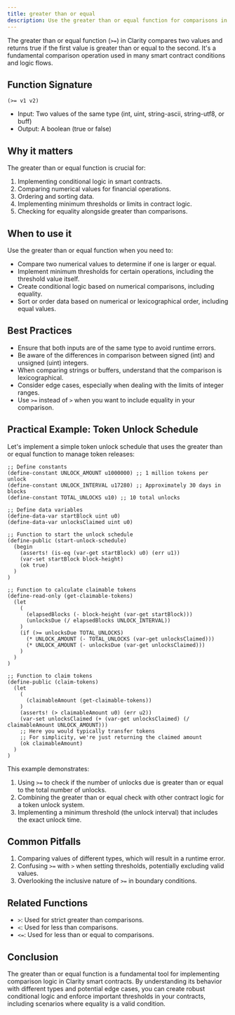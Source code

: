 ```yaml
---
title: greater than or equal
description: Use the greater than or equal function for comparisons in Clarity smart contracts.
---
```


The greater than or equal function (`>=`) in Clarity compares two values and returns true if the first value is greater than or equal to the second. It's a fundamental comparison operation used in many smart contract conditions and logic flows.

## Function Signature

```clarity
(>= v1 v2)
```

- Input: Two values of the same type (int, uint, string-ascii, string-utf8, or buff)
- Output: A boolean (true or false)

## Why it matters

The greater than or equal function is crucial for:

1. Implementing conditional logic in smart contracts.
2. Comparing numerical values for financial operations.
3. Ordering and sorting data.
4. Implementing minimum thresholds or limits in contract logic.
5. Checking for equality alongside greater than comparisons.

## When to use it

Use the greater than or equal function when you need to:

- Compare two numerical values to determine if one is larger or equal.
- Implement minimum thresholds for certain operations, including the threshold value itself.
- Create conditional logic based on numerical comparisons, including equality.
- Sort or order data based on numerical or lexicographical order, including equal values.

## Best Practices

- Ensure that both inputs are of the same type to avoid runtime errors.
- Be aware of the differences in comparison between signed (int) and unsigned (uint) integers.
- When comparing strings or buffers, understand that the comparison is lexicographical.
- Consider edge cases, especially when dealing with the limits of integer ranges.
- Use `>=` instead of `>` when you want to include equality in your comparison.

## Practical Example: Token Unlock Schedule

Let's implement a simple token unlock schedule that uses the greater than or equal function to manage token releases:

```clarity
;; Define constants
(define-constant UNLOCK_AMOUNT u1000000) ;; 1 million tokens per unlock
(define-constant UNLOCK_INTERVAL u17280) ;; Approximately 30 days in blocks
(define-constant TOTAL_UNLOCKS u10) ;; 10 total unlocks

;; Define data variables
(define-data-var startBlock uint u0)
(define-data-var unlocksClaimed uint u0)

;; Function to start the unlock schedule
(define-public (start-unlock-schedule)
  (begin
    (asserts! (is-eq (var-get startBlock) u0) (err u1))
    (var-set startBlock block-height)
    (ok true)
  )
)

;; Function to calculate claimable tokens
(define-read-only (get-claimable-tokens)
  (let
    (
      (elapsedBlocks (- block-height (var-get startBlock)))
      (unlocksDue (/ elapsedBlocks UNLOCK_INTERVAL))
    )
    (if (>= unlocksDue TOTAL_UNLOCKS)
      (* UNLOCK_AMOUNT (- TOTAL_UNLOCKS (var-get unlocksClaimed)))
      (* UNLOCK_AMOUNT (- unlocksDue (var-get unlocksClaimed)))
    )
  )
)

;; Function to claim tokens
(define-public (claim-tokens)
  (let
    (
      (claimableAmount (get-claimable-tokens))
    )
    (asserts! (> claimableAmount u0) (err u2))
    (var-set unlocksClaimed (+ (var-get unlocksClaimed) (/ claimableAmount UNLOCK_AMOUNT)))
    ;; Here you would typically transfer tokens
    ;; For simplicity, we're just returning the claimed amount
    (ok claimableAmount)
  )
)
```

This example demonstrates:
1. Using `>=` to check if the number of unlocks due is greater than or equal to the total number of unlocks.
2. Combining the greater than or equal check with other contract logic for a token unlock system.
3. Implementing a minimum threshold (the unlock interval) that includes the exact unlock time.

## Common Pitfalls

1. Comparing values of different types, which will result in a runtime error.
2. Confusing `>=` with `>` when setting thresholds, potentially excluding valid values.
3. Overlooking the inclusive nature of `>=` in boundary conditions.

## Related Functions

- `>`: Used for strict greater than comparisons.
- `<`: Used for less than comparisons.
- `<=`: Used for less than or equal to comparisons.

## Conclusion

The greater than or equal function is a fundamental tool for implementing comparison logic in Clarity smart contracts. By understanding its behavior with different types and potential edge cases, you can create robust conditional logic and enforce important thresholds in your contracts, including scenarios where equality is a valid condition.
